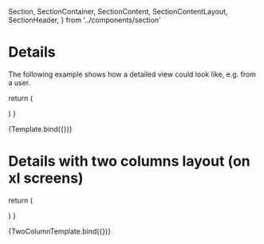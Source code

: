   Section,
  SectionContainer,
  SectionContent,
  SectionContentLayout,
  SectionHeader,
} from '../components/section'

<Meta title="Examples/Details" />

# Details

The following example shows how a detailed view could look like, e.g. from a user.

  return (
    <ContentArea>
      <Section>
        <SectionHeader title={title} />
        <SectionContainer>
          <SectionContent layout={SectionContentLayout.oneColumnGrid}>
            <DescriptionItem content="John Doe" title="Name" />
            <DescriptionItem content="info@aboutbits.it" title="Email" />
            <DescriptionItem content="admin" title="Role" />
            <DescriptionItem content="English" title="Language" />
            <DescriptionItem
              content="Java, Python, C++, Rust, PHP, JavaScript, Springboot, Laravel, React, Vue, TypeScript"
              title="Languages and Frameworks"
            />
            <DescriptionItem
              content="Teamwork, Time management"
              title="Soft skills"
            />
            <DescriptionItem
              content="John is a software engineer from Bolzano, Italy. In addition to his technical expertise, John is a team player and is known for his ability to work well with others. "
              title="Bio"
            />
          </SectionContent>
        </SectionContainer>
      </Section>
    </ContentArea>
  )
}

<Canvas>
  <Story name="Default" args={{ title: 'Detailed user view' }}>
    {Template.bind({})}
  </Story>
</Canvas>

# Details with two columns layout (on xl screens)

  return (
    <ContentArea>
      <Section>
        <SectionHeader title={title} />
        <SectionContainer>
          <SectionContent layout={SectionContentLayout.twoColumnGrid}>
            <DescriptionItem content="John Doe" title="Name" />
            <DescriptionItem content="info@aboutbits.it" title="Email" />
            <DescriptionItem content="admin" title="Role" />
            <DescriptionItem content="English" title="Language" />
            <DescriptionItem
              content="Java, Python, C++, Rust, PHP, JavaScript, Springboot, Laravel, React, Vue, TypeScript"
              title="Languages and Frameworks"
            />
            <DescriptionItem
              content="Teamwork, Time management"
              title="Soft skills"
            />
            <DescriptionItem
              className="col-span-full"
              content="John is a software engineer from Bolzano, Italy. In addition to his technical expertise, John is a team player and is known for his ability to work well with others. "
              title="Bio"
            />
          </SectionContent>
        </SectionContainer>
      </Section>
    </ContentArea>
  )
}

<Canvas>
  <Story name="TwoColumn" args={{ title: 'Detailed user view' }}>
    {TwoColumnTemplate.bind({})}
  </Story>
</Canvas>
